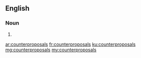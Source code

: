==English==

===Noun===
{{head|en|plural}}

# {{plural of|counterproposal|lang=en|nocat=1}}

[[ar:counterproposals]]
[[fr:counterproposals]]
[[ku:counterproposals]]
[[mg:counterproposals]]
[[my:counterproposals]]